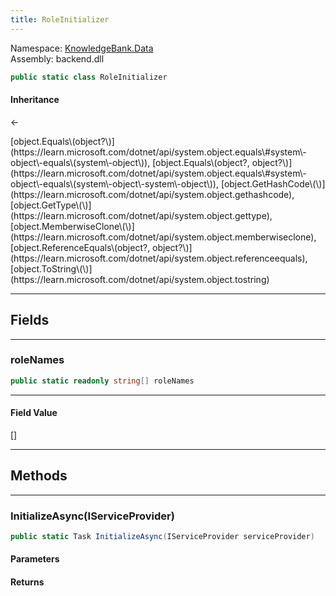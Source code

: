```yaml
---
title: RoleInitializer
---
```



Namespace: <a href='../Data'>KnowledgeBank.Data</a>  
Assembly: backend.dll  

```csharp
public static class RoleInitializer
```

#### Inheritance

<a href='https://learn.microsoft.com/dotnet/api/system.object' target='_blank' className="no-underline text-inherit hover:text-inherit inline"><CSharpType type='object' /></a> ← <a href='' target='_self' className="no-underline text-inherit hover:text-inherit inline"><CSharpType type='RoleInitializer' /></a>



<CollapsibleInherited title='Show Inherited Members (7)'>
[object.Equals\(object?\)](https://learn.microsoft.com/dotnet/api/system.object.equals\#system\-object\-equals\(system\-object\)), 
[object.Equals\(object?, object?\)](https://learn.microsoft.com/dotnet/api/system.object.equals\#system\-object\-equals\(system\-object\-system\-object\)), 
[object.GetHashCode\(\)](https://learn.microsoft.com/dotnet/api/system.object.gethashcode), 
[object.GetType\(\)](https://learn.microsoft.com/dotnet/api/system.object.gettype), 
[object.MemberwiseClone\(\)](https://learn.microsoft.com/dotnet/api/system.object.memberwiseclone), 
[object.ReferenceEquals\(object?, object?\)](https://learn.microsoft.com/dotnet/api/system.object.referenceequals), 
[object.ToString\(\)](https://learn.microsoft.com/dotnet/api/system.object.tostring)
</CollapsibleInherited>

---
## Fields

---
###  roleNames

```csharp
public static readonly string[] roleNames
```

---
#### Field Value

 <a href='https://learn.microsoft.com/dotnet/api/system.string' target='_blank' className="no-underline text-inherit hover:text-inherit inline"><CSharpType type='string' /></a>\[\]

---
## Methods

---
###  InitializeAsync\(IServiceProvider\)

```csharp
public static Task InitializeAsync(IServiceProvider serviceProvider)
```

<h4 className='mb-0 ml-1'>Parameters</h4>
<TypeTable types={[{"name":"serviceProvider","type":"IServiceProvider","links":["https://learn.microsoft.com/dotnet/api/system.iserviceprovider"],"description":""}]} />

<h4 className='mb-0 ml-1'>Returns</h4>
<TypeTable types={[{"name":"","type":"Task","links":["https://learn.microsoft.com/dotnet/api/system.threading.tasks.task"],"description":""}]} />
